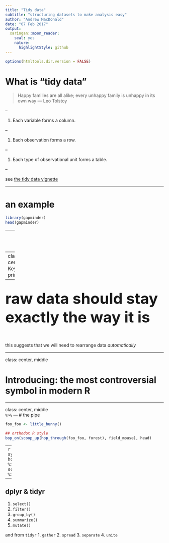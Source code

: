 ```yaml
---
title: "Tidy data"
subtitle: "structuring datasets to make analysis easy"
author: "Andrew MacDonald"
date: "07 Feb 2017"
output:
  xaringan::moon_reader:
    seal: yes
    nature:
      highlightStyle: github
---
```


```r
options(htmltools.dir.version = FALSE)
```

# What is "tidy data"

> Happy families are all alike; every unhappy family is unhappy in its own way — Leo Tolstoy

--

1. Each variable forms a column.

--

1. Each observation forms a row.

--

1. Each type of observational unit forms a table.

--

see [the tidy data vignette](ftp://cran.r-project.org/pub/R/web/packages/tidyr/vignettes/tidy-data.html)

---

# an example

```r
library(gapminder)
head(gapminder)
```

--
</br>
</br>
</br>


**The `data.frame` is a fundamental part of any "tidy" workflow**

---
class: center
# Key principle
</br>
--
<font size = 20> raw data should stay </br> <strong>exactly the way it is</strong> </font>
--
</br>
</br>
this suggests that we will need to rearrange data _automatically_

---

class: center, middle

# Introducing: the most controversial symbol in modern R

---

class: center, middle
</br>
`%>%`
---
# the pipe

```r
foo_foo <- little_bunny()

## orthodox R style
bop_on(scoop_up(hop_through(foo_foo, forest), field_mouse), head)
```
--
```r
## novel pipe syntax
foo_foo %>%
  hop_through(forest) %>%
  scoop_up(field_mouse) %>%
  bop_on(head)
```

---
## dplyr & tidyr

1. `select()`
2. `filter()`
3. `group_by()`
4. `summarize()`
5. `mutate()`

and from `tidyr`
1. `gather`
2. `spread`
3. `separate`
4. `unite`


